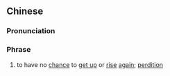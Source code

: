 ==Chinese==
{{zh-forms|type=222}}

===Pronunciation===
{{zh-pron
|m=yǒngshì 不dé fānshēn
|c=wing5 sai3 bat1 dak1 faan1 san1
|cat=ph
}}

===Phrase===
{{zh-phrase}}

# to have no [[chance]] to [[get up]] or [[rise]] [[again]]; [[perdition]]